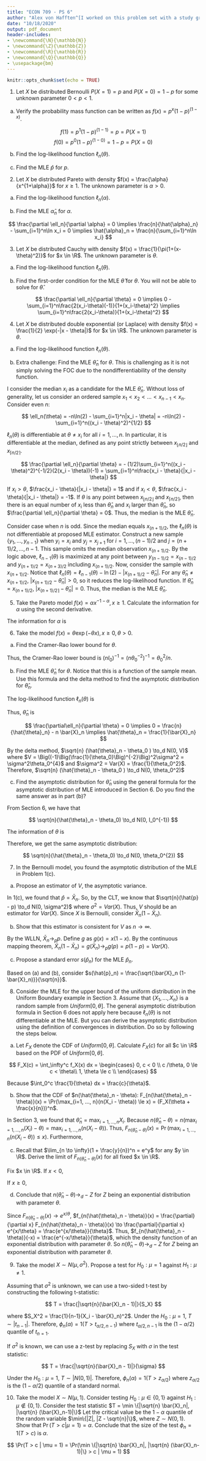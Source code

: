 ```yaml
---
title: "ECON 709 - PS 6"
author: "Alex von Hafften^[I worked on this problem set with a study group of Michael Nattinger, Andrew Smith, and Ryan Mather. I also discussed problems with Emily Case, Sarah Bass, and Danny Edgel.]"
date: "10/18/2020"
output: pdf_document
header-includes:
- \newcommand{\N}{\mathbb{N}}
- \newcommand{\Z}{\mathbb{Z}}
- \newcommand{\R}{\mathbb{R}}
- \newcommand{\Q}{\mathbb{Q}}
- \usepackage{bm}
---
```


```r
knitr::opts_chunk$set(echo = TRUE)
```


1. Let $X$ be distributed Bernoulli $P(X = 1) = p$ and $P(X = 0) = 1-p$ for some unknown parameter $0 < p < 1$.

(a) Verify the probability mass function can be written as $f(x) = p^x (1-p)^{(1-x)}$.

$$
f(1) = p^1 (1-p)^{(1-1)}=p=P(X=1)
$$
$$
f(0) = p^0 (1-p)^{(1-0)}=1-p=P(X=0)
$$

(b) Find the log-likelihood function $\ell_n(\theta)$.

\begin{align*}
\ell_n(\theta) 
&= \sum_{i=1}^n\ln(f(x_i|\theta)) \\
&= \sum_{i=1}^n\ln(p^{x_i} (1-p)^{(1-x_i)}) \\
&= \sum_{i=1}^n [x_i \ln(p)+(1-x_i)\ln (1-p)] \\
&= \ln(p) \sum_{i=1}^n x_i + \ln (1-p)\Big(n-\sum_{i=1}^n x_i\Big)
\end{align*}

(c) Find the MLE $\hat{p}$ for $p$.

\begin{align*}
\frac{\partial \ell_n}{\partial p} &= 0 \\
\frac{\partial}{\partial p}\Bigg[\ln(p) \sum_{i=1}^n x_i + \ln (1-p)\Big(n-\sum_{i=1}^n x_i\Big) \Bigg] &= 0\\ \frac{\sum_{i=1}^n x_i}{p} - \frac{\Big(n-\sum_{i=1}^n x_i\Big)}{1-p} &= 0 \\
\sum_{i=1}^n x_i &= pn-p\sum_{i=1}^n x_i + p\sum_{i=1}^n x_i \\
\hat{p} &= \frac{1}{n}\sum_{i=1}^n x_i\\
\hat{p} &= \bar{X}_n
\end{align*}

\pagebreak

2. Let $X$ be distributed Pareto with density $f(x) = \frac{\alpha}{x^{1+\alpha}}$ for $x \ge 1$. The unknown parameter is $\alpha > 0$.

(a) Find the log-likelihood function $\ell_n(\alpha)$.

\begin{align*}
\ell_n(\alpha) 
&= \sum_{i=1}^n\ln(f(x_i|\alpha)) \\
&= \sum_{i=1}^n\ln\Bigg(\frac{\alpha}{x_i^{1+\alpha}}\Bigg) \\
&= \sum_{i=1}^n\ln\alpha - \sum_{i=1}^n\ln x_i^{1+\alpha} \\
&= n\ln\alpha - (1+\alpha)\sum_{i=1}^n\ln x_i \\
\end{align*}

(b) Find the MLE $\hat{\alpha}_n$ for $\alpha$.

$$
\frac{\partial \ell_n}{\partial \alpha}  =  0 \implies
\frac{n}{\hat{\alpha}_n} - \sum_{i=1}^n\ln x_i = 0 \implies
\hat{\alpha}_n = \frac{n}{\sum_{i=1}^n\ln x_i}
$$

3. Let $X$ be distributed Cauchy with density $f(x) = \frac{1}{\pi(1+(x-\theta)^2)}$ for $x \in \R$. The unknown parameter is $\theta$.

(a) Find the log-likelihood function $\ell_n(\theta)$.

\begin{align*}
\ell_n(\theta) 
&= \sum_{i=1}^n\ln(f(x_i|\theta)) \\
&= \sum_{i=1}^n\ln\Bigg(\frac{1}{\pi(1+(x_i-\theta)^2)}\Bigg) \\
&=  - \sum_{i=1}^n\ln(\pi) - \sum_{i=1}^n\ln\Big(1+(x_i-\theta)^2\Big) \\
&=  - n \ln(\pi) - \sum_{i=1}^n\ln\Big(1+(x_i-\theta)^2\Big) \\
\end{align*}

(b) Find the first-order condition for the MLE $\hat{\theta}$ for $\theta$.  You will not be able to solve for $\hat{\theta}$.

$$
\frac{\partial \ell_n}{\partial \theta}  =  0 \implies 0 - \sum_{i=1}^n\frac{2(x_i-\theta)(-1)}{1+(x_i-\theta)^2} \implies \sum_{i=1}^n\frac{2(x_i-\theta)}{1+(x_i-\theta)^2}
$$

\pagebreak

4. Let $X$ be distributed double exponential (or Laplace) with density $f(x) = \frac{1}{2} \exp(-|x - \theta|)$ for $x \in \R$. The unknown parameter is $\theta$.

(a) Find the log-likelihood function $\ell_n(\theta)$.

\begin{align*}
\ell_n(\theta) 
&= \sum_{i=1}^n\ln(f(x_i|\theta)) \\
&= \sum_{i=1}^n\ln\Bigg(\frac{1}{2} \exp(-|x_i - \theta|)\Bigg) \\
&= -\sum_{i=1}^n\ln(2) + \sum_{i=1}^n\ln(\exp(-|x_i - \theta|)) \\
&= -n\ln(2) - \sum_{i=1}^n|x_i - \theta| \\
\end{align*}

(b) Extra challenge: Find the MLE $\hat{\theta}_n$ for $\theta$. This is challenging as it is not simply solving the FOC due to the nondifferentiability of the density function.

I consider the median $x_i$ as a candidate for the MLE $\hat{\theta}_n$. Without loss of generality, let us consider an ordered sample $x_1 < x_2 <...< x_{n-1} < x_n$. Consider even $n$:

$$
\ell_n(\theta) = -n\ln(2) - \sum_{i=1}^n|x_i - \theta| = -n\ln(2) - \sum_{i=1}^n((x_i - \theta)^2)^{1/2}
$$

$\ell_n(\theta)$ is differentiable at $\theta \neq x_i$ for all $i = 1, ..., n$.  In particular, it is differentiable at the median, defined as any point strictly between $x_{\lfloor n/2 \rfloor}$ and $x_{\lceil n/2 \rceil}$.

$$
\frac{\partial \ell_n}{\partial \theta} = -  (1/2)\sum_{i=1}^n((x_i - \theta)^2)^{-1/2}(2(x_i - \theta))(-1) = \sum_{i=1}^n\frac{x_i - \theta}{|x_i - \theta|}
$$

If $x_i > \theta$, $\frac{x_i - \theta}{|x_i - \theta|} = 1$ and if $x_i < \theta$, $\frac{x_i - \theta}{|x_i - \theta|} = -1$.  If $\theta$ is any point between $x_{\lfloor n/2 \rfloor}$ and $x_{\lceil n/2 \rceil}$, then there is an equal number of $x_i$ less than $\hat{\theta}_n$ and $x_i$ larger than $\hat{\theta}_n$, so $\frac{\partial \ell_n}{\partial \theta} = 0$.  Thus, the median is the MLE $\hat{\theta}_n$.

Consider case when $n$ is odd.  Since the median equals $x_{(n+1)/2}$, the $\ell_n(\theta)$ is not differentiable at proposed MLE estimator. Construct a new sample $\{y_1, ..., y_{n-1}\}$ when $y_i = x_i$ and $y_j = x_{j+1}$ for $i =1, ..., (n-1)/2$ and $j = (n+1)/2,..., n-1$. This sample omits the median observation $x_{(n+1)/2}$. By the logic above, $\ell_{n-1}(\theta)$ is maximized at any point between $y_{(n-1)/2} = x_{(n-1)/2}$ and $y_{(n+1)/2} = x_{(n+3)/2}$ including $x_{(n+1)/2}$.  Now, consider the sample with $x_{(n+1)/2}$.  Notice that $\ell_n(\theta) = \ell_{n-1} (\theta) - \ln(2) - |x_{(n+1)/2} - \hat{\theta}_{n}|$. For any $\hat{\theta}_{n} \neq x_{(n+1)/2}$, $|x_{(n+1)/2} - \hat{\theta}_{n}| > 0$, so it reduces the log-likelihood function.  If $\hat{\theta}_{n} = x_{(n+1)/2}$, $|x_{(n+1)/2 \rceil} - \hat{\theta}_{n}| = 0$.  Thus, the median is the MLE $\hat{\theta}_n$.

\pagebreak

5. Take the Pareto model $f(x) = \alpha x^{-1-\alpha}, x \ge 1$. Calculate the information for $\alpha$ using the second derivative.

The information for $\alpha$ is

\begin{align*}
I_0 
&=-E\Bigg[\frac{\partial^2}{\partial^2\alpha} \log (\alpha X^{-1-\alpha}) \Bigg|_{\alpha = \alpha_0}\Bigg]\\
&= -E\Bigg[\frac{\partial^2}{\partial^2\alpha} (\log \alpha + (-1-\alpha)\log X) \Bigg|_{\alpha = \alpha_0}\Bigg]\\
&= -E\Bigg[\frac{\partial^2}{\partial^2\alpha} (\log \alpha - \log X - \alpha \log X) \Bigg|_{\alpha = \alpha_0}\Bigg]\\
&= -E\Bigg[\frac{\partial}{\partial\alpha} (\alpha^{-1} - \log X) \Bigg|_{\alpha = \alpha_0}\Bigg]\\
&= -E\Bigg[(-1)\alpha^{-2} \Bigg|_{\alpha = \alpha_0}\Bigg]\\
&= \alpha^{-2}
\end{align*}

6. Take the model $f(x) = \theta \exp(-\theta x), x \ge 0, \theta > 0$.

(a) Find the Cramer-Rao lower bound for $\theta$.

\begin{align*}
I_0
&=-E\Bigg[\frac{\partial^2}{\partial^2\theta} \log (\theta \exp(-\theta X)) \Bigg|_{\theta = \theta_0}\Bigg] \\
&=-E\Bigg[\frac{\partial^2}{\partial^2\theta} \log (\theta)-\theta X  \Bigg|_{\theta = \theta_0}\Bigg] \\
&=-E\Bigg[\frac{\partial}{\partial\theta} \frac{1}{\theta}-\theta  \Bigg|_{\theta = \theta_0}\Bigg] \\
&=-E\Bigg[ -\frac{1}{\theta^2}  \Bigg|_{\theta = \theta_0}\Bigg] \\
&=\frac{1}{\theta_0^2}
\end{align*}

Thus, the Cramer-Rao lower bound is $(nI_0)^{-1} = (n\theta_0^{-2})^{-1}= \theta_0^{2}/n$.

\pagebreak

(b) Find the MLE $\hat{\theta}_n$ for $\theta$. Notice that this is a function of the sample mean. Use this formula and the delta method to find the asymptotic distribution for $\hat{\theta}_n$.

The log-likelihood function $\ell_n(\theta)$ is

\begin{align*}
\ell_n(\theta) 
&= \sum_{i=1}^n\ln(f(x_i|\theta))\\
&= \sum_{i=1}^n\ln(\theta \exp(-\theta x_i))\\
&= \sum_{i=1}^n(\ln(\theta) -\theta x_i)\\
&= n\ln(\theta) - \theta \sum_{i=1}^n x_i\\
&= n\ln(\theta) - n\theta \bar{X}_n
\end{align*}

Thus, $\hat{\theta}_n$ is

$$
\frac{\partial\ell_n}{\partial \theta} = 0 \implies 0 = \frac{n}{\hat{\theta}_n} - n \bar{X}_n \implies \hat{\theta}_n = \frac{1}{\bar{X}_n}
$$

By the delta method, $\sqrt{n} (\hat{\theta}_n - \theta_0 ) \to_d N(0, V)$ where $V = \Big((-1)\Big(\frac{1}{\theta_0}\Big)^{-2}\Big)^2\sigma^2 = \sigma^2\theta_0^{4}$ and $\sigma^2 = Var(X) = \frac{1}{\theta_0^2}$. Therefore, $\sqrt{n} (\hat{\theta}_n - \theta_0 ) \to_d N(0, \theta_0^2)$

(c) Find the asymptotic distribution for $\hat{\theta}_n$ using the general formula for the asymptotic distribution of MLE introduced in Section 6. Do you find the same answer as in part (b)?

From Section 6, we have that 

$$
\sqrt{n}(\hat{\theta}_n - \theta_0) \to_d N(0, I_0^{-1})
$$

The information of $\theta$ is 

\begin{align*}
I_0 
&= -E \Bigg[\frac{\partial^2}{\partial^2\theta} \log(\theta \exp(-\theta X))\Bigg|_{\theta = \theta_0}\Bigg]\\
&= -E \Bigg[\frac{\partial^2}{\partial^2\theta} \Big( \log(\theta) -\theta X  \Big) \Bigg|_{\theta = \theta_0}\Bigg]\\
&= -E \Bigg[\frac{\partial}{\partial\theta} \Big( \theta^{-1} - X \Big) \Bigg|_{\theta = \theta_0}\Bigg]\\
&= -E \Bigg[-\theta^{-2} \Bigg|_{\theta = \theta_0}\Bigg] \\
&= \theta_0^{-2}
\end{align*}

Therefore, we get the same asymptotic distribution:

$$
\sqrt{n}(\hat{\theta}_n - \theta_0) \to_d N(0, \theta_0^{2})
$$

\pagebreak

7. In the Bernoulli model, you found the asymptotic distribution of the MLE in Problem 1(c).

(a) Propose an estimator of $V$, the asymptotic variance.

In 1(c), we found that $\hat{p} = \bar{X}_n$.  So, by the CLT, we know that $\sqrt{n}(\hat{p} - p) \to_d N(0, \sigma^2)$ where $\sigma^2 = Var(X)$. Thus, $V$ should be an estimator for $Var(X)$. Since $X$ is Bernoulli, consider $\bar{X}_n (1- \bar{X}_n)$.

(b) Show that this estimator is consistent for $V$ as $n \to \infty$.

By the WLLN, $\bar{X}_n \to_p p$. Define $g$ as $g(x) = x(1-x)$. By the continuous mapping theorem, $\bar{X}_n (1- \bar{X}_n) = g(\bar{X}_n) \to_p g(p) = p(1-p)=Var(X)$.

(c) Propose a standard error $s(\hat{p}_n)$ for the MLE $\hat{p}_n$.\footnote{Recall that the standard error is supposed to approximate the variance of $\hat{p}_n$, not that of the variance of $\sqrt{n}(\hat{p}_n - p)$. What would be a reasonable approximation of the variance of $\hat{p}_n$ once you have a reasonable approximation of the variance of $\sqrt{n}(\hat{p}_n - p)$ from part (b)?}

Based on (a) and (b), consider $s(\hat{p}_n) = \frac{\sqrt{\bar{X}_n (1- \bar{X}_n)}}{\sqrt{n}}$.

8. Consider the MLE for the upper bound of the uniform distribution in the Uniform Boundary example in Section 3. Assume that $\{X_1, ..., X_n\}$ is a random sample from $Uniform[0, \theta]$. The general asymptotic distribution formula in Section 6 does not apply here because $\ell_n(\theta)$ is not differentiable at the MLE.  But you can derive the asymptotic distribution using the definition of convergences in distribution. Do so by following the steps below.

(a) Let $F_X$ denote the CDF of $Uniform[0, \theta]$. Calculate $F_X(c)$ for all $c \in \R$ based on the PDF of $Uniform[0, \theta]$.

$$
F_X(c) = \int_\infty^c f_X(x) dx =
\begin{cases}
0, c < 0 \\
c /\theta, 0 \le c < \theta\\
1, \theta \le c \\
\end{cases}
$$

Because $\int_0^c \frac{1}{\theta} dx = \frac{c}{\theta}$.

(b) Show that the CDF of $n(\hat{\theta}_n - \theta): F_{n(\hat{\theta}_n - \theta)}(x) = \Pr(\max_{i=1, ..., n}(n(X_i - \theta)) \le x) = (F_X(\theta + \frac{x}{n}))^n$.

In Section 3, we found that $\hat{\theta}_n= \max_{i=1,...,n} X_i$. Because $n(\hat{\theta}_n - \theta) = n(\max_{i=1,...,n} ( X_i) - \theta) = \max_{i=1, ..., n}(n(X_i - \theta))$. Thus, $F_{n(\hat{\theta}_n - \theta)}(x) = \Pr(\max_{i=1, ..., n}(n(X_i - \theta)) \le x)$. Furthermore,

\begin{align*}
\Pr\Big(\max_{i=1, ..., n}(n(X_i - \theta)) \le x\Big) 
&= \Pr(n(X_i - \theta) \le x \; \forall i = 1, ..., n) \\
&= \Pi_{i=1}^n \Pr(n(X_i - \theta) \le x) \\
&=\Pr(n(X_i - \theta) \le x)^n \\
&=\Pr\Bigg(X_i \le \frac{x}{n} + \theta\Bigg)^n \\
&= \Bigg(F_X\Bigg(\theta + \frac{x}{n}\Bigg)\Bigg)^n
\end{align*}

\pagebreak

(c) Recall that $\lim_{n \to \infty}(1 + \frac{y}{n})^n  = e^y$ for any $y \in \R$. Derive the limit of $F_{n(\hat{\theta}_n - \theta)}(x)$ for all fixed $x \in \R$.\footnote{Hint: consider the case where $x < 0$ and the case where $x \ge 0$ separately.}

Fix $x \in \R$.  If $x < 0$,

\begin{align*}
\lim_{n \to \infty} F_{n(\hat{\theta}_n - \theta)}(x) 
&= \lim_{n \to \infty} \Bigg(F_X\Bigg(\theta + \frac{x}{n}\Bigg)\Bigg)^n\\
&= \lim_{n \to \infty} \Bigg(\theta^{-1} \Bigg(\theta+ \frac{x}{n}\Bigg)\Bigg)^n \\
&= \lim_{n \to \infty} \Bigg(\theta^{-1}\Bigg(\theta \Bigg(1+ \frac{x/\theta}{n}\Bigg)\Bigg)\Bigg)^n \\
&= \lim_{n \to \infty} \Bigg(1+ \frac{x/\theta}{n}\Bigg)^n \\
&= e^{x/\theta}
\end{align*}

If $x \ge 0$,

\begin{align*}
\lim_{n \to \infty} F_{n(\hat{\theta}_n - \theta)}(x) 
&=\lim_{n \to \infty} \Bigg(F_X\Bigg(\theta + \frac{x}{n}\Bigg)\Bigg)^n\\
&=\lim_{n \to \infty} (1)^n\\
&=1
\end{align*}

(d) Conclude that $n(\hat{\theta}_n - \theta) \to_d -Z$ for $Z$ being an exponential distribution with parameter $\theta$.

Since $F_{n(\hat{\theta}_n - \theta)}(x) \to e^{x/\theta}$, $f_{n(\hat{\theta}_n - \theta)}(x) = \frac{\partial}{\partial x} F_{n(\hat{\theta}_n - \theta)}(x) \to \frac{\partial}{\partial x} e^{x/\theta} = \frac{e^{x/\theta}}{\theta}$. Thus, $f_{n(\hat{\theta}_n - \theta)}(-x) = \frac{e^{-x/\theta}}{\theta}$, which the density function of an exponential distribution with parameter $\theta$.  So $n(\hat{\theta}_n - \theta) \to_d -Z$ for $Z$ being an exponential distribution with parameter $\theta$.

9. Take the model $X \sim N(\mu, \sigma^2)$. Propose a test for $H_0: \mu = 1$ against $H_1: \mu \neq 1$.

Assuming that $\sigma^2$ is unknown, we can use a two-sided t-test by constructing the following t-statistic:

$$
T = \frac{|\sqrt{n}(\bar{X}_n - 1)|}{S_X}
$$

where $S_X^2 = \frac{1}{n-1}(X_i - \bar{X}_n)^2$.  Under the $H_0: \mu = 1$, $T \sim |t_{n-1}|$.  Therefore, $\phi_n(\alpha) = 1(T > t_{\alpha/2, n-1})$ where $t_{\alpha/2, n-1}$ is the $(1-\alpha/2)$ quantile of $t_{n=1}$.

If $\sigma^2$ is known, we can use a z-test by replacing $S_X$ with $\sigma$ in the test statistic:

$$
T = \frac{|\sqrt{n}(\bar{X}_n - 1)|}{\sigma}
$$

Under the $H_0: \mu = 1$, $T \sim |N(0,1)|$. Therefore, $\phi_n(\alpha) = 1(T > z_{\alpha/2})$ where $z_{\alpha/2}$ is the $(1-\alpha/2)$ quantile of a standard normal.

10. Take the model $X \sim N(\mu, 1)$. Consider testing $H_0 : \mu \in \{0, 1\}$ against $H_1 : \mu \notin \{0, 1\}$. Consider the test statistic $T = \min \{|\sqrt{n} \bar{X}_n|, |\sqrt{n} (\bar{X}_n-1)|\}$ Let the critical value be the $1 - \alpha$ quantile of the random variable $\min\{|Z|, |Z - \sqrt{n}|\}$, where $Z \sim N(0, 1)$. Show that $\Pr(T > c | \mu = 1) = \alpha$. Conclude that the size of the test $\phi_n = 1(T > c)$ is $\alpha$.\footnote{Use the fact that $Z$ and $-Z$ have the same distribution. This is an example where the null distribution is the same under different points in a composite null. The test $\phi_n = 1(T > c)$ is called a similar test because $\inf_{\theta_0 \in \Theta_0} \Pr(T > c | \theta = \theta_0) = \sup_{\theta_0 \in \Theta_0} \Pr(T > c | \theta = \theta_0)$.}



$$
\Pr(T > c | \mu = 1) 
= \Pr(\min \{|\sqrt{n} \bar{X}_n|, |\sqrt{n} (\bar{X}_n-1)|\} > c | \mu = 1)
$$

